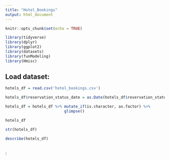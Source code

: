 ```yaml
---
title: "Hotel_Bookings"
output: html_document
---
```


```r
knitr::opts_chunk$set(echo = TRUE)
```

```r
library(tidyverse)
library(dplyr)
library(ggplot2)
library(datasets)
library(funModeling) 
library(Hmisc)
```

## Load dataset:

```r
hotels_df = read.csv('hotel_bookings.csv')
```

```r
hotels_df$reservation_status_date = as.Date(hotels_df$reservation_status_date, format="%Y-%m-%d")
```

```r
hotels_df = hotels_df %>% mutate_if(is.character, as.factor) %>%
                          glimpse()
```

```r
hotels_df
```

```r
str(hotels_df)
```

```r
describe(hotels_df)
```


## 

:

```r

```



